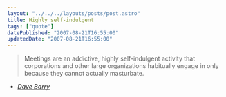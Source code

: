 ```yaml
---
layout: "../../../layouts/posts/post.astro"
title: Highly self-indulgent
tags: ["quote"]
datePublished: "2007-08-21T16:55:00"
updatedDate: "2007-08-21T16:55:00"
---
```


> Meetings are an addictive, highly self-indulgent activity that corporations and other large organizations habitually engage in only because they cannot actually masturbate.

- <cite>[Dave Barry](http://www.quotedb.com/quotes/773)</cite>
